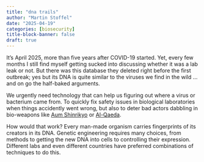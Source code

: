 ```yaml
---
title: "dna trails"
author: "Martin Stoffel"
date: "2025-04-19"
categories: [biosecurity]
title-block-banner: false
draft: true
---
```


It's April 2025, more than five years after COVID-19 started. Yet, every few months I still find myself getting sucked into discussing whether it was a lab leak or not. But there was this database they deleted right before the first outbreak; yes but its DNA is quite similar to the viruses we find in the wild ... and on go the half-baked arguments. 

We urgently need technology that can help us figuring out where a virus or bacterium came from. To quickly fix safety issues in biological laboratories when things accidently went wrong, but also to deter bad actors dabbling in bio-weapons like [Aum Shinrikyo](https://en.wikipedia.org/wiki/Aum_Shinrikyo) or [Al-Qaeda](https://www.rand.org/content/dam/rand/pubs/research_reports/RRA600/RRA612-1/RAND_RRA612-1.pdf). 

How would that work? Every man-made organism carries fingerprints of its creators in its DNA. Genetic engineering requires many choices, from methods to getting the new DNA into cells to controlling their expression. Different labs and even different countries have preferred combinations of techniques to do this. 




